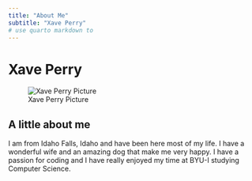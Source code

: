```yaml
---
title: "About Me"
subtitle: "Xave Perry"
# use quarto markdown to 
---
```


# Xave Perry
![Xave Perry Picture](Images/xave.JPG)

## A little about me

I am from Idaho Falls, Idaho and have been here most of my life. I have a wonderful wife and an amazing dog that make me very happy. I have a passion for coding and I have really enjoyed my time at BYU-I studying Computer Science. 


